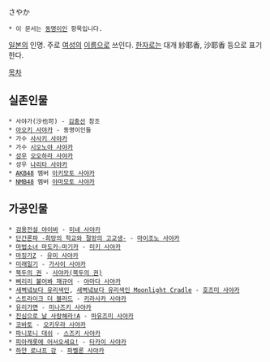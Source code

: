 さやか

 * 이 문서는 [[동명이인]] 항목입니다.

[[일본]]의 인명. 주로 [[여성]]의 [[이름]]으로 쓰인다. [[한자]]로는 대개 紗耶香, 沙耶香 등으로 표기한다.

[[목차]]

== 실존인물 ==
 * 사야가(沙也可) - [[김충선]] 참조
 * [[아오키 사야카]] - 동명이인들
 * 가수 [[사사키 사야카]]
 * 가수 [[시오노야 사야카]]
 * [[성우]] [[오오하라 사야카]]
 * 성우 [[나리타 사야카]]
 * [[AKB48]] 멤버 [[아키모토 사야카]]
 * [[NMB48]] 멤버 [[야마모토 사야카]]

== 가공인물 ==
 * [[검용전설 야이바]] - [[미네 사야카]]
 * [[단간론파 -희망의 학교와 절망의 고교생-]] - [[마이조노 사야카]]
 * [[마법소녀 마도카☆마기카]] - [[미키 사야카]]
 * [[마징가Z]] - [[유미 사야카]]
 * [[미래일기]] - [[가사이 사야카]]
 * [[북두의 권]] - [[사야카(북두의 권)]]
 * [[삐리리 불어봐 재규어]] - [[야마다 사야카]]
 * [[새벽녘보다 유리색인]], [[새벽녘보다 유리색인 Moonlight Cradle]] - [[호즈미 사야카]]
 * [[스트라이크 더 블러드]] - [[키라사카 사야카]]
 * [[유리가면]] - [[미나즈키 사야카]]
 * [[진심으로 날 사랑해라!A]] - [[마유즈미 사야카]]
 * [[코바토]] - [[오키우라 사야카]]
 * [[파니포니 대쉬]] - [[스즈키 사야카]]
 * [[피아캐롯에 어서오세요!]] - [[타카이 사야카]]
 * [[하얀 로냐프 강]] - [[파벨론 사야카]]
